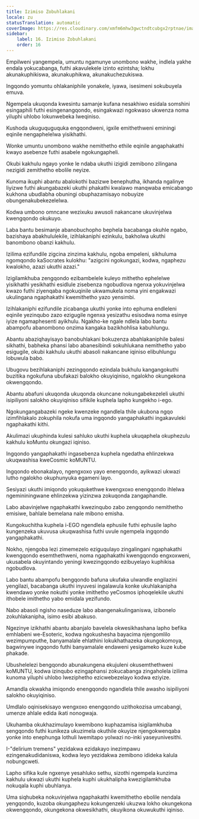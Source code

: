 ```yaml
---
title: Izimiso Zobuhlakani
locale: zu
statusTranslation: automatic
coverImage: https://res.cloudinary.com/xmfm6mhw3gwctndtcubgx2rptnae/image/upload/v1741354419/small_cover_la_gran_rebelion_28716e29d2.webp
sidebar:
    label: 16. Izimiso Zobuhlakani
    order: 16
---
```

Empilweni yangempela, umuntu ngamunye unombono wakhe, indlela yakhe endala yokucabanga, futhi akavulekele izinto ezintsha; lokhu akunakuphikiswa, akunakuphikwa, akunakuchezukiswa.

Ingqondo yomuntu ohlakaniphile yonakele, iyawa, isesimeni sokubuyela emuva.

Ngempela ukuqonda kwesintu samanje kufana nesakhiwo esidala somshini esingaphili futhi esingenangqondo, esingakwazi ngokwaso ukwenza noma yiluphi uhlobo lokunwebeka lweqiniso.

Kushoda ukuguquguquka engqondweni, igxile emithethweni eminingi eqinile nengaphelelwa yisikhathi.

Wonke umuntu unombono wakhe nemithetho ethile eqinile angaphakathi kwayo asebenze futhi asabele ngokungapheli.

Okubi kakhulu ngayo yonke le ndaba ukuthi izigidi zemibono zilingana nezigidi zemithetho ebolile neyize.

Kunoma ikuphi abantu abalokothi bazizwe benephutha, ikhanda ngalinye liyizwe futhi akungabazeki ukuthi phakathi kwalawo manqwaba emicabango kukhona ubudlabha obuningi obuphazamisayo nobuyize obungenakubekezelelwa.

Kodwa umbono omncane wezixuku awusoli nakancane ukuvinjelwa kwengqondo okukuyo.

Laba bantu besimanje abanobuchopho bephela bacabanga okuhle ngabo, bazishaya abakhululekile, izihlakaniphi ezinkulu, bakholwa ukuthi banombono obanzi kakhulu.

Izilima ezifundile zigcina zinzima kakhulu, ngoba empeleni, sikhuluma ngomqondo kaSocrates kulokhu: "azigcini ngokungazi, kodwa, ngaphezu kwalokho, azazi ukuthi azazi."

Izigilamkhuba zengqondo ezibambelele kuleyo mithetho ephelelwe yisikhathi yesikhathi esidlule zisebenza ngobudlova ngenxa yokuvinjelwa kwazo futhi ziyenqaba ngokuqinile ukwamukela noma yini engakwazi ukulingana ngaphakathi kwemithetho yazo yensimbi.

Izihlakaniphi ezifundile zicabanga ukuthi yonke into ephuma endleleni eqinile yezinqubo zazo ezigugile ngenxa yesizathu esisodwa noma esinye iyize ngamaphesenti ayikhulu. Ngakho-ke ngale ndlela labo bantu abampofu abanombono onzima kangaka bazikhohlisa kabuhlungu.

Abantu abaziqhayisayo banobuhlakani bokuzenza abahlakaniphile balesi sikhathi, babheka phansi labo abanesibindi sokuhlukana nemithetho yabo esigugile, okubi kakhulu ukuthi abasoli nakancane iqiniso elibuhlungu lobuwula babo.

Ubugovu bezihlakaniphi zezingqondo ezindala bukhulu kangangokuthi buzitika ngokufuna ubufakazi balokho okuyiqiniso, ngalokho okungekona okwengqondo.

Abantu abafuni ukuqonda ukuqonda okuncane nokungabekezeleli ukuthi isipiliyoni salokho okuyiqiniso sifikile kuphela lapho kungekho i-ego.

Ngokungangabazeki ngeke kwenzeke ngandlela thile ukubona ngqo izimfihlakalo zokuphila nokufa uma ingqondo yangaphakathi ingakavuleki ngaphakathi kithi.

Akulimazi ukuphinda kulesi sahluko ukuthi kuphela ukuqaphela okuphezulu kakhulu koMuntu okungazi iqiniso.

Ingqondo yangaphakathi ingasebenza kuphela ngedatha ehlinzekwa ukuqwashisa kweCosmic koMUNTU.

Ingqondo ebonakalayo, ngengxoxo yayo enengqondo, ayikwazi ukwazi lutho ngalokho okuphunyuka egameni layo.

Sesiyazi ukuthi imiqondo yokuqukethwe kwengxoxo enengqondo ihlelwa ngemininingwane ehlinzekwa yizinzwa zokuqonda zangaphandle.

Labo abavinjelwe ngaphakathi kwezinqubo zabo zengqondo nemithetho emisiwe, bahlale bemelana nale mibono emisha.

Kungokuchitha kuphela i-EGO ngendlela ephusile futhi ephusile lapho kungenzeka ukuvusa ukuqwashisa futhi uvule ngempela ingqondo yangaphakathi.

Nokho, njengoba lezi zimemezelo eziguqulayo zingalingani ngaphakathi kwengqondo esemthethweni, noma ngaphakathi kwengqondo engxoxweni, ukusabela okuyintando yeningi kwezingqondo ezibuyelayo kuphikisa ngobudlova.

Labo bantu abampofu bengqondo bafuna ukufaka ulwandle engilazini yengilazi, bacabanga ukuthi inyuvesi ingalawula konke ukuhlakanipha kwendawo yonke nokuthi yonke imithetho yeCosmos iphoqelekile ukuthi ithobele imithetho yabo emidala yezifundo.

Nabo abasoli ngisho naseduze labo abangenakulinganiswa, izibonelo zokuhlakanipha, isimo esibi abakuso.

Ngezinye izikhathi abantu abanjalo bavelela okwesikhashana lapho befika emhlabeni we-Esoteric, kodwa ngokushesha bayacima njengomlilo wezimpumputhe, banyamalale ehlathini lokukhathazeka okungokomoya, bagwinywe ingqondo futhi banyamalale endaweni yesigameko kuze kube phakade.

Ubushelelezi bengqondo abunakungena ekujuleni okusemthethweni koMUNTU, kodwa izinqubo ezingaphansi zokucabanga zingaholela izilima kunoma yiluphi uhlobo lweziphetho ezicwebezelayo kodwa eziyize.

Amandla okwakha imiqondo enengqondo ngandlela thile awasho isipiliyoni salokho okuyiqiniso.

Umdlalo oqinisekisayo wengxoxo enengqondo uzithokozisa umcabangi, umenze ahlale edida ikati nonogwaja.

Ukuhamba okukhazimulayo kwemibono kuphazamisa isigilamkhuba sengqondo futhi kunikeza ukuzimela okuthile okuyize njengokwenqaba yonke into enephunga lothuli lwemitapo yolwazi no-inki yaseyunivesithi.

I-"delirium tremens" yezidakwa ezidakayo inezimpawu ezingenakudidaniswa, kodwa leyo yezidakwa zemibono idideka kalula nobungcweti.

Lapho sifika kule ngxenye yesahluko sethu, sizothi ngempela kunzima kakhulu ukwazi ukuthi kuphela kuphi ukukhalipha kwezigilamkhuba nokuqala kuphi ubuhlanya.

Uma siqhubeka nokuvinjelwa ngaphakathi kwemithetho ebolile nendala yengqondo, kuzoba okungaphezu kokungenzeki ukuzwa lokho okungekona okwengqondo, okungekona okwesikhathi, okuyikona okuwukuthi iqiniso.

